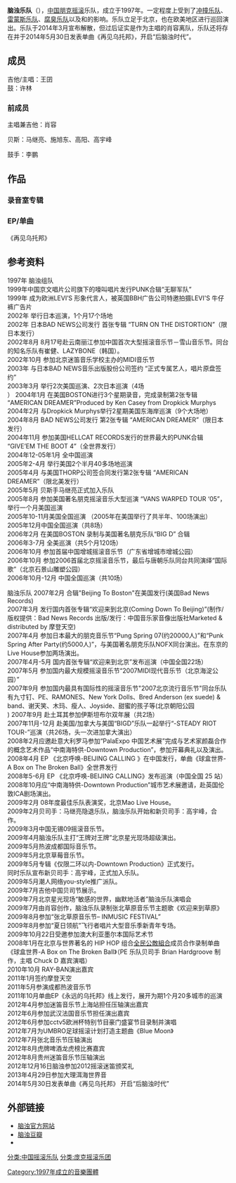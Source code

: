 '''脑浊乐队'''（{{lang-en|Brain Failure}}），[[中国|中国]][[朋克摇滚|朋克摇滚]]乐队，成立于1997年。一定程度上受到了[[冲撞乐队|冲撞乐队]]、[[雷蒙斯合唱团|雷蒙斯乐队]]、[[腐臭乐队|腐臭乐队]]以及{{tsl|en|Dropkick Murphys|Dropkick Murphys}}和{{tsl|en|Social Distortion|Social Distortion}}的影响。乐队立足于北京，也在欧美地区进行巡回演出。乐队于2014年3月宣布解散，但过后证实是作为主唱的肖容离队，乐队还将存在并于2014年5月30日发表单曲《再见乌托邦》，开启“后脑浊时代”。

== 成员 ==

吉他/主唱：王囝 <br />
鼓：许林<br />


=== 前成员 ===
主唱兼吉他：肖容

贝斯：马继亮、施旭东、高阳、高宇峰

鼓手：李鹏

== 作品 ==
=== 录音室专辑 ===

=== EP/单曲 ===
《再见乌托邦》

== 参考资料 ==
{{reflist}}
1997年 脑浊组队<br />

1999年中国京文唱片公司旗下的嚎叫唱片发行PUNK合辑“无聊军队”<br />

1999年 成为欧洲LEVI’S 形象代言人，被英国BBH广告公司特邀拍摄LEVI'S 牛仔裤广告片<br />

2002年 举行日本巡演，1个月17个场地<br />

2002年 日本BAD NEWS公司发行 首张专辑 “TURN ON THE DISTORTION”（限日本发行）<br />

2002年8月 8月17号赴云南丽江参加中国首次大型摇滚音乐节－雪山音乐节。同台的知名乐队有崔健、LAZYBONE（韩国）。<br />

2002年10月 参加北京迷笛音乐学校主办的MIDI音乐节<br />

2003年 与日本BAD NEWS音乐出版股份公司签约 “正式专属艺人，唱片原盘签约”<br />

2003年3月 举行2次美国巡演、2次日本巡演（4场<br />
）
2004年1月 在美国BOSTON进行3个星期录音，完成录制第2张专辑 “AMERICAN DREAMER”Produced by Ken Casey from Dropkick Murphys<br />

2004年2月 与Dropkick Murphys举行2星期美国东海岸巡演（9个大场地）<br />

2004年8月 BAD NEWS公司发行 第2张专辑 “AMERICAN DREAMER”（限日本发行）<br />

2004年11月 参加美国HELLCAT RECORDS发行的世界最大的PUNK合辑 “GIVE’EM THE BOOT 4”（全世界发行）<br />

2004年12-05年1月 全中国巡演<br />

2005年2-4月 举行美国2个半月40多场地巡演<br />

2005年4月 与美国THORP公司签合同发行第2张专辑 “AMERICAN DREAMER”（限北美发行）<br />

2005年5月 贝斯手马继亮正式加入乐队<br />

2005年8月 参加美国著名朋克摇滚音乐大型巡演 “VANS WARPED TOUR ‘05”，举行一个月美国巡演<br />

2005年10-11月美国全国巡演 （2005年在美国举行了共半年、100场演出）<br />

2005年12月中国全国巡演（共8场）<br />

2006年2月 在美国BOSTON 录制与美国著名朋克乐队“BIG D” 合辑<br />

2006年3-7月 全美巡演（共5个月120场）<br />

2006年10月 参加首届中国增城摇滚音乐节（广东省增城市增城公园）<br />

2006年10月 参加2006首届北京摇滚音乐节，最后与唐朝乐队同台共同演绎“国际歌”（北京石景山雕塑公园）<br />

2006年10月-12月 中国全国巡演（共10场）<br />


脑浊乐队
2007年2月 合辑"Beijing To Boston"在美国发行(美国Bad News Records)<br />

2007年3月 发行国内首张专辑“欢迎来到北京(Coming Down To Beijing)”(制作/版权提供：Bad News Records 出版/发行：中国音乐家音像出版社Marketed & distributed by 摩登天空)<br />

2007年4月 参加日本最大的朋克音乐节“Pung Spring 07(约20000人)”和“Punk Spring After Party(约5000人)”，与美国著名朋克乐队NOFX同台演出。在东京的Live House参加两场演出。<br />

2007年4月-5月 国内首张专辑“欢迎来到北京”发布巡演（中国全国22场）<br />

2007年5月 参加国内最大规模摇滚音乐节“2007MIDI现代音乐节（北京海淀公园）”<br />

2007年9月 参加国内最具有国际性的摇滚音乐节"2007北京流行音乐节"同台乐队有九寸钉、PE、RAMONES、New York Dolls、Bred Anderson (ex suede) & band、谢天笑、木玛、瘦人、Joyside、甜蜜的孩子等(北京朝阳公园<br />
)
2007年9月 赴土耳其参加伊斯坦布尔双年展（共2场）<br />

2007年11月-12月 赴美国/加拿大与美国“BIGD”乐队一起举行“-STEADY RIOT TOUR-”巡演（共26场，头一次进加拿大演出）<br />

2008年2月应邀赴意大利罗马参加“PalaExpo 中国艺术展”完成与艺术家颜磊合作的概念艺术作品“中南海特供-Downtown Production”，参加开幕典礼以及演出。<br />

2008年4月 EP 《北京呼唤-BEIJING CALLING 》在中国发行，单曲《球盒世界-A Box on The Broken Ball》全世界发行<br />

2008年5-6月 EP 《北京呼唤-BEIJING CALLING》发布巡演（中国全国 25 站）<br />

2008年10月应“中南海特供-Downtown Production”城市艺术展邀请，赴英国伦敦ICA剧场演出。<br />

2009年2月 08年度最佳乐队表演奖，北京Mao Live House。<br />

2009年2月贝司手：马继亮隐退乐队，脑浊乐队开始和新贝司手：高宇峰，合作。<br />

2009年3月中国无锡09摇滚音乐节。<br />

2009年4月脑浊乐队主打“王牌对王牌”北京星光现场超级演出。<br />

2009年5月热波成都国际音乐节。<br />

2009年5月北京草莓音乐节。<br />

2009年5月专辑《仅限二环以内-Downtown Production》正式发行。<br />

同时乐队宣布新贝司手：高宇峰，正式加入乐队。<br />

2009年5月潮人网络you-style推广派队。<br />

2009年7月吉他中国贝司节展示。<br />

2009年7月北京星光现场“敏感的世界，幽默地活者”脑浊乐队演唱会<br />

2009年7月由肖容创作，脑浊乐队录制张北草原音乐节主题歌《欢迎来到草原》<br />

2009年8月参加“张北草原音乐节– INMUSIC FESTIVAL”<br />

2009年8月参加“夏日领航”飞行者唱片大型音乐季新青年专场。<br />

2009年10月22日受邀参加澳大利亚墨尔本国际艺术节<br />

2008年1月在北京与世界著名的 HIP HOP 组合[[全民公敵組合|全民公敵組合]]成员合作录制单曲《球盒世界-A Box on The Broken Ball》（PE 乐队贝司手 Brian Hardgroove 制作，主唱 Chuck D 嘉宾演唱）<br />

2010年10月 RAY-BAN演出嘉宾<br />

2011年1月签约摩登天空<br />

2011年5月参演成都热波音乐节<br />

2011年10月单曲EP《永远的乌托邦》线上发行，展开为期1个月20多城市的巡演<br />

2012年4月参加迷笛音乐节上海站担任压轴演出嘉宾<br />

2012年6月参加武汉法国音乐节担任演出嘉宾<br />

2012年6月参加cctv5欧洲杯特别节目豪门盛宴节目录制并演唱<br />

2012年7月为UMBRO足球摇滚计划打造主题曲《Blue Moon》<br />

2012年7月张北音乐节压轴演出<br />

2012年8月虎牌啤酒龙虎榜比赛嘉宾<br />

2012年8月贵州迷笛音乐节压轴演出<br />

2012年12月16日脑浊参加2012摇滚迷笛颁奖礼<br />

2013年4月29日参加大理洱海世界音<br />

2014年5月30日发表单曲《再见乌托邦》 开启“后脑浊时代”<br />

== 外部链接 ==
*[https://web.archive.org/web/20110207193032/http://www.brainfailure.com/ 脑浊官方网站]
*[http://site.douban.com/brainfailure/ 脑浊豆瓣] 
*{{Sinaweibo|brainfailure}}

{{Authority control}}
{{DEFAULTSORT:Brainfailure}}
[[Category:1997年成立的音樂團體|Category:1997年成立的音樂團體]]
[[分类:中国摇滚乐队|分类:中国摇滚乐队]]
[[分类:庞克摇滚乐团|分类:庞克摇滚乐团]]